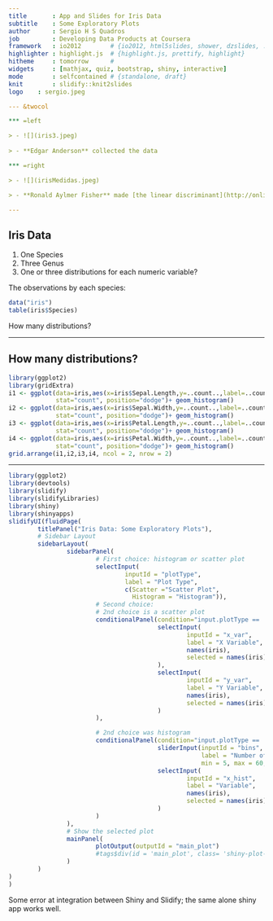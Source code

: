 ```yaml
---
title       : App and Slides for Iris Data
subtitle    : Some Exploratory Plots
author      : Sergio H S Quadros
job         : Developing Data Products at Coursera
framework   : io2012        # {io2012, html5slides, shower, dzslides, ...}
highlighter : highlight.js  # {highlight.js, prettify, highlight}
hitheme     : tomorrow      # 
widgets     : [mathjax, quiz, bootstrap, shiny, interactive]            # {mathjax, quiz, bootstrap, shiny, interactive}
mode        : selfcontained # {standalone, draft}
knit        : slidify::knit2slides
logo    : sergio.jpeg

--- &twocol

*** =left

> - ![](iris3.jpeg)
 
> - **Edgar Anderson** collected the data

*** =right

> - ![](irisMedidas.jpeg)

> - **Ronald Aylmer Fisher** made [the linear discriminant](http://onlinelibrary.wiley.com/doi/10.1111/j.1469-1809.1936.tb02137.x/abstract) 

---
```


## Iris Data

1. One Species
2. Three Genus
3. One or three distributions for each numeric variable?

The observations by each species:

```r
data("iris")
table(iris$Species)
```

How many distributions?

---

## How many distributions?

```r
library(ggplot2)
library(gridExtra)
i1 <- ggplot(data=iris,aes(x=iris$Sepal.Length,y=..count..,label=..count..),
             stat="count", position="dodge")+ geom_histogram()
i2 <- ggplot(data=iris,aes(x=iris$Sepal.Width,y=..count..,label=..count..),
             stat="count", position="dodge")+ geom_histogram()
i3 <- ggplot(data=iris,aes(x=iris$Petal.Length,y=..count..,label=..count..),
             stat="count", position="dodge")+ geom_histogram()
i4 <- ggplot(data=iris,aes(x=iris$Petal.Width,y=..count..,label=..count..),
             stat="count", position="dodge")+ geom_histogram()
grid.arrange(i1,i2,i3,i4, ncol = 2, nrow = 2)

```

---

```r
library(ggplot2)
library(devtools)
library(slidify)
library(slidifyLibraries)
library(shiny)
library(shinyapps)
slidifyUI(fluidPage(
        titlePanel("Iris Data: Some Exploratory Plots"),
        # Sidebar Layout
        sidebarLayout(
                sidebarPanel(
                        # First choice: histogram or scatter plot
                        selectInput(
                                inputId = "plotType",
                                label = "Plot Type",
                                c(Scatter ="Scatter Plot",
                                  Histogram = "Histogram")),
                        # Second choice:
                        # 2nd choice is a scatter plot
                        conditionalPanel(condition="input.plotType == 'Scatter Plot'",
                                         selectInput(
                                                 inputId = "x_var",
                                                 label = "X Variable",
                                                 names(iris),
                                                 selected = names(iris)[[1]]
                                         ),
                                         selectInput(
                                                 inputId = "y_var",
                                                 label = "Y Variable",
                                                 names(iris),
                                                 selected = names(iris)[[3]]
                                         )
                        ),

                        # 2nd choice was histogram
                        conditionalPanel(condition="input.plotType == 'Histogram'",
                                         sliderInput(inputId = "bins",
                                                     label = "Number of bins:",
                                                     min = 5, max = 60, value = 35),
                                         selectInput(
                                                 inputId = "x_hist",
                                                 label = "Variable",
                                                 names(iris),
                                                 selected = names(iris)[[1]]
                                         )
                        )
                ),
                # Show the selected plot
                mainPanel(
                        plotOutput(outputId = "main_plot")
                        #tags$div(id = 'main_plot', class= 'shiny-plot-outpu')
                )
        )
)
)
```

Some error at integration between Shiny and Slidify; the same alone shiny app works well.
